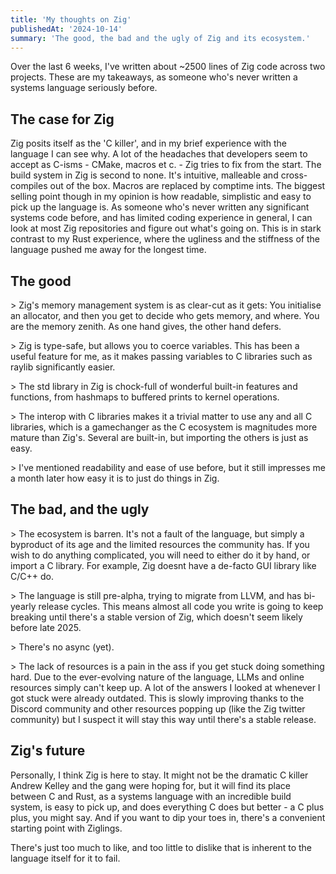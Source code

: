 ```yaml
---
title: 'My thoughts on Zig'
publishedAt: '2024-10-14'
summary: 'The good, the bad and the ugly of Zig and its ecosystem.'
---
```


Over the last 6 weeks, I've written about ~2500 lines of Zig code across two projects. These are my takeaways, as someone who's never written a systems language seriously before.

## The case for Zig

Zig posits itself as the 'C killer', and in my brief experience with the language I can see why. A lot of the headaches that developers seem to accept as C-isms - CMake, macros et c. - Zig tries to fix from the start. The build system in Zig is second to none. It's intuitive, malleable and cross-compiles out of the box. Macros are replaced by comptime ints.  The biggest selling point though in my opinion is how readable, simplistic and easy to pick up the language is. As someone who's never written any significant systems code before, and has limited coding experience in general, I can look at most Zig repositories and figure out what's going on. This is in stark contrast to my Rust experience, where the ugliness and the stiffness of the language pushed me away for the longest time. 

## The good
\> Zig's memory management system is as clear-cut as it gets: You initialise an allocator, and then you get to decide who gets memory, and where. You are the memory zenith. As one hand gives, the other hand defers. <br /> 

\> Zig is type-safe, but allows you to coerce variables. This has been a useful feature for me, as it makes passing variables to C libraries such as raylib significantly easier. <br /> 

\> The std library in Zig is chock-full of wonderful built-in features and functions, from hashmaps to buffered prints to kernel operations.

\> The interop with C libraries makes it a trivial matter to use any and all C libraries, which is a gamechanger as the C ecosystem is magnitudes more mature than Zig's. Several are built-in, but importing the others is just as easy. 

\> I've mentioned readability and ease of use before, but it still impresses me a month later how easy it is to just do things in Zig.<br /> 


## The bad, and the ugly

  \> The ecosystem is barren. It's not a fault of the language, but simply a byproduct of its age and the limited resources the community has. If you wish to do anything complicated, you will need to either do it by hand, or import a C library. For example, Zig doesnt have a de-facto GUI library like C/C++ do. <br /> 

  \> The language is still pre-alpha, trying to migrate from LLVM, and has bi-yearly release cycles. This means almost all code you write is going to keep breaking until there's a stable version of Zig, which doesn't seem likely before late 2025. <br />

  \> There's no async (yet). <br />

  \> The lack of resources is a pain in the ass if you get stuck doing something hard. Due to the ever-evolving nature of the language, LLMs and online resources simply can't keep up. A lot of the answers I looked at whenever I got stuck were already outdated. This is slowly improving thanks to the Discord community and other resources popping up (like the Zig twitter community) but I suspect it will stay this way until there's a stable release. <br />
 

## Zig's future

Personally, I think Zig is here to stay. It might not be the dramatic C killer Andrew Kelley and the gang were hoping for, but it will find its place between C and Rust, as a systems language with an incredible build system, is easy to pick up, and does everything C does but better - a C plus plus, you might say. And if you want to dip your toes in, there's a convenient starting point with Ziglings. 

There's just too much to like, and too little to dislike that is inherent to the language itself for it to fail.
